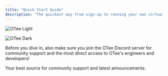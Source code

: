 ```yaml
---
title: "Quick Start Guide"
description: "The quickest way from sign-up to running your own virtual PLC"
---
```


<img
  className="block dark:hidden mx-auto"
  src="/images/OTee_black.svg"
  alt="OTee Light"
/>

<img
  className="hidden dark:block mx-auto"
  src="/images/OTee_white.svg"
  alt="OTee Dark"
/>

Before you dive in, also make sure you join the OTee Discord server for community support and the most direct access to OTee's engineers and developers!

<Card title="Join the OTee Discord Server" icon="discord" horizontal href="https://discord.gg/ysDhEY7D4e">
  Your best source for community support and latest announcements.
</Card>